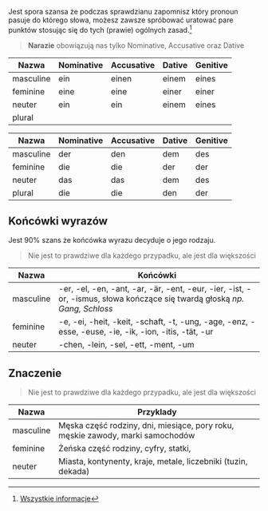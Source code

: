 Jest spora szansa że podczas sprawdzianu zapomnisz który pronoun pasuje do którego słowa, możesz zawsze spróbować uratować pare punktów stosując się do tych (prawie) ogólnych zasad.[^1]

> **Narazie** obowiązują nas tylko Nominative, Accusative oraz Dative

Nazwa|Nominative|Accusative|Dative|Genitive
-|-|-|-|-|
masculine | ein | einen | einem | eines
feminine | eine | eine | einer | einer
neuter  | ein | ein | einem | eines
plural | | 

Nazwa|Nominative|Accusative|Dative|Genitive
-|-|-|-|-|
masculine | der | den | dem | des
feminine | die | die | der | der
neuter  | das | das | dem | des
plural | die | die | den | der

## Końcówki wyrazów

Jest 90% szans że końcówka wyrazu decyduje o jego rodzaju.

> Nie jest to prawdziwe dla każdego przypadku, ale jest dla większości

Nazwa|Końcówki
-|-
masculine | -er, -el, -en, -ant, -ar, -är, -ent, -eur, -ier, -ist, -or, -ismus, słowa kończące się twardą głoską *np. Gang, Schloss*
feminine | -e, -ei, -heit, -keit, -schaft, -t, -ung, -age, -enz, -esse, -euse, -ie, -ik, -ion, -itis, -tät, -ur
neuter  | -chen, -lein, -sel, -ett, -ment, -um

## Znaczenie

> Nie jest to prawdziwe dla każdego przypadku, ale jest dla większości

Nazwa|Przyklady
-|-
masculine | Męska część rodziny, dni, miesiące, pory roku, męskie zawody, marki samochodów  
feminine | Żeńska część rodziny, cyfry, statki, 
neuter  | Miasta, kontynenty, kraje, metale, liczebniki (tuzin, dekada)

[^1]: [Wszystkie informacje](http://www.dartmouth.edu/~deutsch/Grammatik/Nouns/nouns.html)